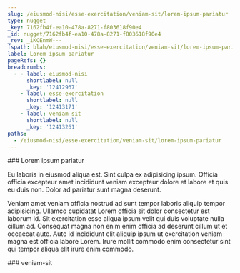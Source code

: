 ```yaml
---
slug: /eiusmod-nisi/esse-exercitation/veniam-sit/lorem-ipsum-pariatur
type: nugget
_key: 7162fb4f-ea10-478a-8271-f803618f90e4
_id: nugget/7162fb4f-ea10-478a-8271-f803618f90e4
_rev: _iKCEnmW---
fspath: blah/eiusmod-nisi/esse-exercitation/veniam-sit/lorem-ipsum-pariatur.md
label: Lorem ipsum pariatur
pageRefs: {}
breadcrumbs:
  - - label: eiusmod-nisi
      shortlabel: null
      _key: '12412967'
    - label: esse-exercitation
      shortlabel: null
      _key: '12413171'
    - label: veniam-sit
      shortlabel: null
      _key: '12413261'
paths:
  - /eiusmod-nisi/esse-exercitation/veniam-sit/lorem-ipsum-pariatur
---
```


<NuggetArea>
<Nugget slug="/eiusmod-nisi/esse-exercitation/veniam-sit/lorem-ipsum-pariatur" type="nugget" _key="7162fb4f-ea10-478a-8271-f803618f90e4" _id="nugget/7162fb4f-ea10-478a-8271-f803618f90e4" _rev="_iKCEnmW---" fspath="blah/eiusmod-nisi/esse-exercitation/veniam-sit/lorem-ipsum-pariatur.md" label="Lorem ipsum pariatur" paths="/eiusmod-nisi/esse-exercitation/veniam-sit/lorem-ipsum-pariatur">
<NuggetBody>
### Lorem ipsum pariatur

Eu laboris in eiusmod aliqua est. Sint culpa ex adipisicing ipsum. Officia officia excepteur amet incididunt veniam excepteur dolore et labore et quis eu duis non. Dolor ad pariatur sunt magna deserunt.

Veniam amet veniam officia nostrud ad sunt tempor laboris aliquip tempor adipisicing. Ullamco cupidatat Lorem officia sit dolor consectetur est laborum id. Sit exercitation esse aliqua ipsum velit qui duis voluptate nulla cillum ad. Consequat magna non enim enim officia ad deserunt cillum ut et occaecat aute. Aute id incididunt elit aliquip ipsum ut exercitation veniam magna est officia labore Lorem. Irure mollit commodo enim consectetur sint qui tempor aliqua elit irure enim commodo.

</NuggetBody>
<Breadcrumbs>
<Crumbs>
<Crumb _key="12412967" label="eiusmod-nisi" /><Crumb _key="12413171" label="esse-exercitation" /><Crumb _key="12413261" label="veniam-sit" />
</Crumbs>
</Breadcrumbs>
</Nugget>

<NuggetsInbound>
</NuggetsInbound>
<NuggetsOutbound>
</NuggetsOutbound>
</NuggetArea>
<PassagesInbound>
<Passage direction="inbound" type="passage" _key="12413261" _id="passage/12413261" _rev="_iKCEnmS--_" label="veniam-sit" passage="veniam-sit" fspath="blah/eiusmod-nisi/esse-exercitation/veniam-sit" paths="/eiusmod-nisi/esse-exercitation/veniam-sit" slug="/eiusmod-nisi/esse-exercitation/veniam-sit">
<NuggetBody>
### veniam-sit

</NuggetBody>
<Breadcrumbs>
<Crumbs>
<Crumb _key="12412967" label="eiusmod-nisi" /><Crumb _key="12413171" label="esse-exercitation" />
</Crumbs>
</Breadcrumbs>
</Passage>

</PassagesInbound>
<PassagesOutbound>
</PassagesOutbound>